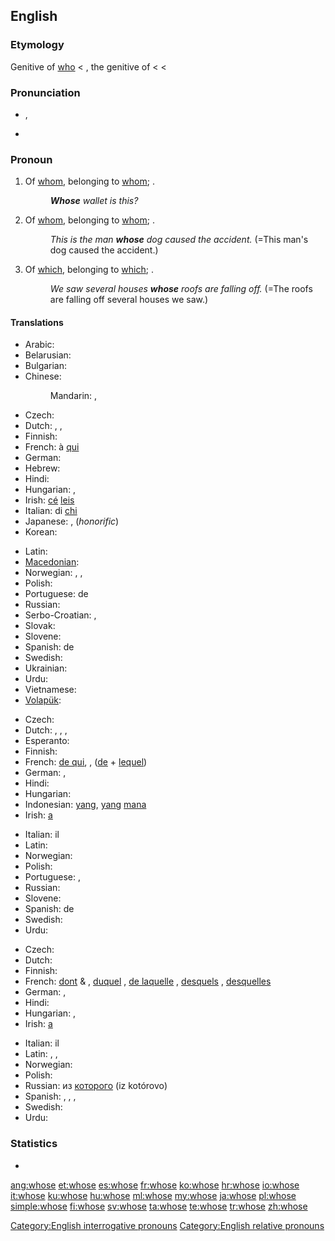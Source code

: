 ==English==

===Etymology===
Genitive of [[who]] < {{etyl|ang}} {{term|hwæs|lang=ang}}, the genitive of {{term|hwa|lang=ang}} < {{proto|Germanic|hwaz}} < {{proto|Indo-European|kʷos}}

===Pronunciation===
* {{a|UK|US}} {{IPA|/huːz/}}, {{SAMPA|/hu:z/}}
*: {{audio|en-us-whose.ogg|Audio (US)}}
*: {{rhymes|uːz}}
* {{homophones|who's}}

===Pronoun===
{{en-pron}}

# Of [[whom]], belonging to [[whom]]; {{non-gloss definition|used as an interrogative pronoun}}.
#: '''''Whose''' wallet is this?''
# Of [[whom]], belonging to [[whom]]; {{non-gloss definition|used as a relative pronoun}}.
#: ''This is the man '''whose''' dog caused the accident.'' (=This man's dog caused the accident.)
# {{context|formerly|_|proscribed}} Of [[which]], belonging to [[which]]; {{non-gloss definition|used as a relative pronoun}}.
#: ''We saw several houses '''whose''' roofs are falling off.'' (=The roofs are falling off several houses we saw.)

====Translations====
{{trans-top|of whom (interrogative)}}
* Arabic: {{t-|ar|لمن|tr=líman}}
* Belarusian: {{t|be|чый|tr=čyj|xs=Belarusian}}
* Bulgarian: {{t|bg|чий|tr=čij}}
* Chinese:
*: Mandarin: {{t-|cmn|誰|alt=誰的|sc=Hani}},  {{t-|cmn|谁|alt=谁的|tr=shuí de, shéi de|sc=Hani}}
* Czech: {{t+|cs|čí}}
* Dutch: {{t|nl|van wie}}, {{t|nl|wiens|m|n}}, {{t|nl|wier|f|p}}
* Finnish: {{t-|fi|kenen}}
* French: à [[qui]]
* German: {{t+|de|wessen}}
* Hebrew: {{onym|he||[[של|שֶׁל]] [[מי|מִי]]|tr=shel mi}}
* Hindi: {{t|hi|किसका|tr=kiskā|xs=Hindi}}
* Hungarian: {{t|hu|kié}}, {{t|hu|kinek}}
* Irish: [[cé#Irish|cé]] [[leis#Irish|leis]]
* Italian: di [[chi]]
* Japanese: {{t+|ja|誰|alt=誰の|tr=だれの, dáre-no}}, {{t+|ja|どなた|alt=どなたの|tr=dónata-no}} (''honorific'')
* Korean: {{t|ko|누구의|tr=nugu-ui|sc=Hang}}
{{trans-mid}}
* Latin: {{t-|la|cuius}}
* [[Macedonian]]: {{t|mk|чиј|tr=čij}}
* Norwegian: {{t|no|hvem sin}}, {{t|no|hvems}},  {{t+|no|hvis}}
* Polish: {{t+|pl|czyj}}
* Portuguese: de {{t+|pt|quem}}
* Russian: {{t+|ru|чей|tr=čej}}
* Serbo-Croatian: {{t|sh|чији|alt=чѝјӣ|sc=Cyrl|xs=Serbo-Croatian}},  {{t|sh|čiji|alt=čìjī|xs=Serbo-Croatian}}
* Slovak: {{t-|sk|čí}}
* Slovene: {{t+|sl|čigav|m}}
* Spanish: de {{t+|es|quién}}
* Swedish: {{t|sv|vems}}
* Ukrainian: {{t|uk|чий|tr=čyj|xs=Ukrainian}}
* Urdu: {{t|ur|کس کا|tr=kis kā|xs=Urdu}}
* Vietnamese: {{t|vi|của ai|xs=Vietnamese}}
* [[Volapük]]: {{t|vo|kima}}
{{trans-bottom}}

{{trans-top|of whom (relative)}}
* Czech: {{t+|cs|jehož|m|n}} {{t+|cs|jejíž|f}} {{t+|cs|jejichž|p}}
* Dutch: {{t|nl|van wie}}, {{t|nl|waarvan|n}}, {{t|nl|wiens|m|n}}, {{t|nl|wier|f|p}}
* Esperanto: {{t-|eo|kies|xs=Esperanto}}
* Finnish: {{t+|fi|jonka}}
* French: [[de qui]], {{t+|fr|dont}}, {{t+|fr|duquel}} ([[de]] + [[lequel]])
* German: {{t+|de|dessen|m|n}}, {{t+|de|deren|f|p}}
* Hindi: {{t|hi|जिसका|tr=jiskā|xs=Hindi}}
* Hungarian: {{t|hu|akinek}}
* Indonesian: [[yang]], [[yang]] [[mana]]
* Irish: [[a#Irish|a]] {{qualifier|indirect relative followed by resumptive possessive pronoun}}
{{trans-mid}}
* Italian: il {{t+|it|cui}}
* Latin: {{t-|la|cuius}}
* Norwegian: {{t+|no|hvis}}
* Polish: {{t+|pl|który|m}}
* Portuguese: {{t+|pt|cujo|m}}, {{t+|pt|cuja|f}}
* Russian: {{t+|ru|чей|tr=čej}}
* Slovene: {{t+|sl|čigar}}
* Spanish: de {{t+|es|quien}}
* Swedish: {{t+|sv|vars}}
* Urdu: {{t|ur|جس کا|tr=jis kā|xs=Urdu}}
{{trans-bottom}}

{{trans-top|of which (relative)}}
* Czech: {{t+|cs|jehož|m|n}} {{t+|cs|jejíž|f}} {{t+|cs|jejichž|p}}
* Dutch: {{t+|nl|waarvan}}
* Finnish: {{t+|fi|jonka}}
* French: [[dont]] {{m|f}} & {{p}}, [[duquel]] {{m}}, [[de laquelle]] {{f}}, [[desquels]] {{p}}, [[desquelles]] {{f|p}}
* German: {{t+|de|dessen|m|n}}, {{t+|de|deren|f|p}}
* Hindi: {{t|hi|जिसका|tr=jiskā|xs=Hindi}}
* Hungarian: {{t|hu|aminek}}, {{t|hu|amelynek}}
* Irish: [[a#Irish|a]] {{qualifier|indirect relative followed by resumptive possessive pronoun}}
{{trans-mid}}
* Italian: il {{t+|it|cui}}
* Latin: {{t-|la|cuius|m|f|n}}, {{t-|la|quorum|m|n|p}}, {{t-|la|quarum|f|p}}
* Norwegian: {{t+|no|hvis}}
* Polish: {{t+|pl|który|m}}
* Russian: из [[который|которого]] (iz kotórovo)
* Spanish: {{t+|es|cuyo|m}}, {{t-|es|cuya|f}}, {{t-|es|cuyos|p}}, {{t-|es|cuyas|f|p}}
* Swedish: {{t+|sv|vars}}
* Urdu: {{t|ur|جس کا|tr=jis kā|xs=Urdu}}
{{trans-bottom}}

===Statistics===
* {{rank|woman|want|home|234|whose|words|given|hands}}

[[Category:English interrogative pronouns]]
[[Category:English relative pronouns]]

[[ang:whose]]
[[et:whose]]
[[es:whose]]
[[fr:whose]]
[[ko:whose]]
[[hr:whose]]
[[io:whose]]
[[it:whose]]
[[ku:whose]]
[[hu:whose]]
[[ml:whose]]
[[my:whose]]
[[ja:whose]]
[[pl:whose]]
[[simple:whose]]
[[fi:whose]]
[[sv:whose]]
[[ta:whose]]
[[te:whose]]
[[tr:whose]]
[[zh:whose]]